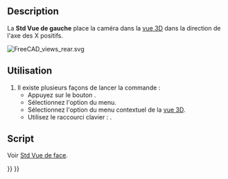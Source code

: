 <languages/>

{{Docnav/fr
|[[Std_ViewBottom/fr|Vue de dessous]]
|[[Std_ViewRotateLeft/fr|Rotation à gauche]]
|[[Std_View_Menu/fr|Menu Affichage]]
|IconL=Std_ViewBottom.svg
|IconR=Std_ViewRotateLeft.svg
|IconC=Freecad.svg
}}

{{GuiCommand/fr
|Name=Std ViewLeft
|Name/fr=Std Vue de gauche
|MenuLocation=Affichage → Vues standards → Vue de gauche
|Workbenches=Tous
|Shortcut={{KEY|6}}
|SeeAlso=[[Std_ViewRear/fr|Std Vue arrière]], [[Std_ViewBottom/fr|Std Vue de dessous]]
}}

==Description==

La '''Std Vue de gauche''' place la caméra dans la [[3D_view/fr|vue 3D]] dans la direction de l'axe des X positifs.

[[Image:FreeCAD_views_rear.svg]]
{{Caption|La flèche 6 pointe dans le sens de la vue de gauche}}

<span id="Usage"></span>
==Utilisation==

# Il existe plusieurs façons de lancer la commande :
#* Appuyez sur le bouton {{Button|[[Image:Std_ViewLeft.svg|16px]] [[Std_ViewLeft/fr|Vue de gauche]]}}.
#* Sélectionnez l'option {{MenuCommand|Affichage → Vues standards → [[Image:Std_ViewLeft.svg|16px]] Vue de gauche}} du menu.
#* Sélectionnez l'option {{MenuCommand|Vues standard → [[Image:Std_ViewLeft.svg|16px]] Vue de gauche}} du menu contextuel de la [[3D_view/fr|vue 3D]].
#* Utilisez le raccourci clavier : {{KEY|6}}.

<span id="Scripting"></span>
==Script==

Voir [[Std_ViewFront/fr#Script|Std Vue de face]].


{{Docnav/fr
|[[Std_ViewBottom/fr|Vue de dessous]]
|[[Std_ViewRotateLeft/fr|Rotation à gauche]]
|[[Std_View_Menu/fr|Menu Affichage]]
|IconL=Std_ViewBottom.svg
|IconR=Std_ViewRotateLeft.svg
|IconC=Freecad.svg
}}

{{Std_Base_navi{{#translation:}}}}
{{Userdocnavi{{#translation:}}}}